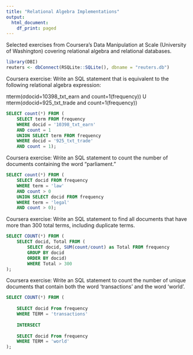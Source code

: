 ```yaml
---
title: "Relational Algebra Implementations"
output:
  html_document:
    df_print: paged
---
```


Selected exercises from Coursera's Data Manipulation at Scale (University of Washington) covering relational algebra and relational databases.


```r

library(DBI)
reuters <- dbConnect(RSQLite::SQLite(), dbname = "reuters.db")

```



Coursera exercise: Write an SQL statement that is equivalent to the following relational algebra expression: 

πterm(σdocid=10398_txt_earn and count=1(frequency)) U πterm(σdocid=925_txt_trade and count=1(frequency))


```sql

SELECT count(*) FROM (
	SELECT term FROM frequency
	WHERE docid = '10398_txt_earn'
	AND count = 1
	UNION SELECT term FROM frequency
	WHERE docid = '925_txt_trade'
	AND count = 1);

```



Coursera exercise: Write an SQL statement to count the number of documents containing the word "parliament."

```sql

SELECT count(*) FROM (
	SELECT docid FROM frequency
	WHERE term = 'law'
	AND count > 0
	UNION SELECT docid FROM frequency
	WHERE term = 'legal'
	AND count > 0);

```



Coursera exercise: Write an SQL statement to find all documents that have more than 300 total terms, including duplicate terms.

```sql

SELECT COUNT(*) FROM (	
	SELECT docid, Total FROM (
		SELECT docid, SUM(count/count) as Total FROM frequency
		GROUP BY docid
		ORDER BY docid)
		WHERE Total > 300
);

```

Coursera exercise: Write an SQL statement to count the number of unique documents that contain both the word 'transactions' and the word 'world'.

```sql

SELECT COUNT(*) FROM (
	
	SELECT docid From frequency
	WHERE TERM = 'transactions'
	
	INTERSECT
	
	SELECT docid From frequency
	WHERE TERM = 'world'
);

```


